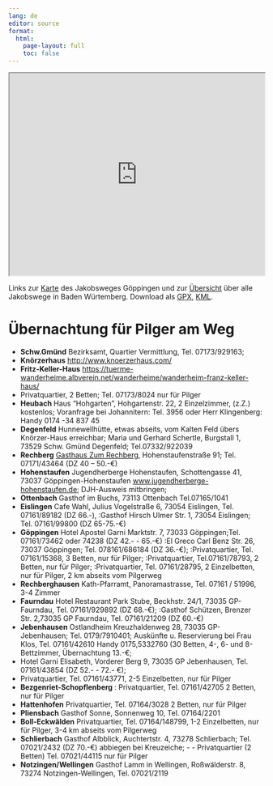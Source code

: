 ```yaml
---
lang: de
editor: source
format: 
  html:
    page-layout: full
    toc: false
---
```

<iframe src="https://www.google.com/maps/d/u/1/embed?mid=1QQ1zoWdix6UA_SOadhquzxnQLBkhGNEG&ehbc=2E312F" width="100%" height="400px"></iframe>
Links zur [Karte](https://www.google.com/maps/d/u/1/edit?mid=1QQ1zoWdix6UA_SOadhquzxnQLBkhGNEG&usp=sharing) des Jakobsweges Göppingen und zur [Übersicht](http://www.jakobswege-bw.de/) über alle Jakobswege in Baden Würtemberg. Download als [GPX](images/jakobsweg-goeppingen.gpx), [KML](images/jakobsweg-goeppingen.kml).


# Übernachtung für Pilger am Weg
- **Schw.Gmünd** Bezirksamt, Quartier Vermittlung, Tel. 07173/929163; 
- **Knörzerhaus** [http://www.knoerzerhaus.com/](http://www.knoerzerhaus.com/)
- **Fritz-Keller-Haus** [https://tuerme-wanderheime.albverein.net/wanderheime/wanderheim-franz-keller-haus/](https://tuerme-wanderheime.albverein.net/wanderheime/wanderheim-franz-keller-haus/)
- Privatquartier, 2 Betten; Tel. 07173/8024 nur für Pilger 
- **Heubach** Haus "Hohgarten", Hohgartenstr. 22, 2 Einzelzimmer, (z.Z.) kostenlos; Voranfrage bei Johannitern: Tel. 3956 oder Herr Klingenberg: Handy 0174 -34 837 45 
- **Degenfeld** Hunnewellhütte, etwas abseits, vom Kalten Feld übers Knörzer-Haus erreichbar; Maria und Gerhard Schertle, Burgstall 1, 73529 Schw. Gmünd Degenfeld; Tel.07332/922039 
- **Rechberg** [Gasthaus Zum Rechberg](https://www.metzgerei-reinold.de/Gaestezimmer/454), Hohenstaufenstraße 91; Tel. 07171/43464 (DZ 40 -- 50.-€) 
- **Hohenstaufen** Jugendherberge Hohenstaufen, Schottengasse 41, 73037 Göppingen-Hohenstaufen [www.jugendherberge-hohenstaufen.de](https://www.jugendherberge.de/jugendherbergen/goeppingen-hohenstaufen-123); DJH-Ausweis mitbringen;
- **Ottenbach** Gasthof im Buchs, 73113 Ottenbach Tel.07165/1041 
- **Eislingen** Cafe Wahl, Julius Vogelstraße 6, 73054 Eislingen, Tel. 07161/89182 (DZ 66.-), :Gasthof Hirsch Ulmer Str. 1, 73054 Eislingen; Tel. 07161/99800 (DZ 65-75.-€) 
- **Göppingen** Hotel Apostel Garni Marktstr. 7, 73033 Göppingen;Tel. 07161/73462 oder 74238 (DZ 42.- - 65.-€) :El Greco Carl Benz Str. 26, 73037 Göppingen; Tel. 078161/686184 (DZ 36.-€); :Privatquartier, Tel. 07161/15368, 3 Betten, nur für Pilger; :Privatquartier, Tel.07161/78793, 2 Betten, nur für Pilger; :Privatquartier, Tel. 07161/28795, 2 Einzelbetten, nur für Pilger, 2 km abseits vom Pilgerweg 
- **Rechberghausen** Kath-Pfarramt, Panoramastrasse, Tel. 07161 / 51996, 3-4 Zimmer 
- **Faurndau** Hotel Restaurant Park Stube, Beckhstr. 24/1, 73035 GP-Faurndau, Tel. 07161/929892 (DZ 68.-€); :Gasthof Schützen, Brenzer Str. 2,73035 GP Faurndau, Tel. 07161/21209 (DZ 60.-€) 
- **Jebenhausen** Ostlandheim Kreuzhaldenweg 28, 73035 GP-Jebenhausen; Tel. 0179/7910401; Auskünfte u. Reservierung bei Frau Klos, Tel. 07161/42610 Handy 0175,5332760 (30 Betten, 4-, 6- und 8- Bettzimmer, Übernachtung 13.-€; 
- Hotel Garni Elisabeth, Vorderer Berg 9, 73035 GP Jebenhausen, Tel. 07161/43854 (DZ 52.- - 72.- €); 
- Privatquartier, Tel. 07161/43771, 2-5 Einzelbetten, nur für Pilger 
- **Bezgenriet-Schopflenberg** : Privatquartier, Tel. 07161/42705 2 Betten, nur für Pilger
- **Hattenhofen** Privatquartier, Tel. 07164/3028 2 Betten, nur für Pilger 
- **Pliensbach** Gasthof Sonne, Sonnenweg 10, Tel. 07164/2201 
- **Boll-Eckwälden** Privatquartier, Tel. 07164/148799, 1-2 Einzelbetten, nur für Pilger, 3-4 km abseits vom Pilgerweg 
- **Schlierbach** Gasthof Albblick, Auchtertstr. 4, 73278 Schlierbach; Tel. 07021/2432 (DZ 70.-€) abbiegen bei Kreuzeiche; -  - Privatquartier (2 Betten) Tel. 07021/44115 nur für Pilger 
- **Notzingen/Wellingen** Gasthof Lamm in Wellingen, Roßwälderstr. 8, 73274 Notzingen-Wellingen, Tel. 07021/2119
